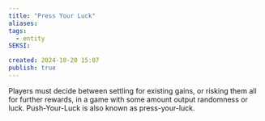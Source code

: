 ```yaml
---
title: "Press Your Luck"
aliases: 
tags:
  - entity
SEKSI: 

created: 2024-10-20 15:07
publish: true
---
```




Players must decide between settling for existing gains, or risking them all for further rewards, in a game with some amount output randomness or luck. Push-Your-Luck is also known as press-your-luck.
